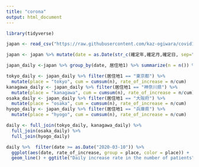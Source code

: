 ```yaml
---
title: "corona"
output: html_document
---
```


```r
library(tidyverse)

japan <- read_csv("https://raw.githubusercontent.com/kaz-ogiwara/covid19/master/data/individuals.csv")

japan <- japan %>% mutate(date = as.Date(str_c(確定年,確定月,確定日, sep="-", collapse = NULL)))

japan_daily <-japan %>% group_by(date, 居住地1) %>% summarize(n = n()) %>% ungroup()

tokyo_daily <- japan_daily %>% filter(居住地1 == "東京都") %>%
  mutate(place = "tokyo", cum = cumsum(n), rate_of_increase = n/cum)
kanagawa_daily <- japan_daily %>% filter(居住地1 == "神奈川県") %>%
  mutate(place = "kanagawa", cum = cumsum(n), rate_of_increase = n/cum)
osaka_daily <- japan_daily %>% filter(居住地1 == "大阪府") %>%
  mutate(place = "osaka", cum = cumsum(n), rate_of_increase = n/cum)
hyogo_daily <- japan_daily %>% filter(居住地1 == "兵庫県") %>%
  mutate(place = "hyogo", cum = cumsum(n), rate_of_increase = n/cum)

daily <- full_join(tokyo_daily, kanagawa_daily) %>%
  full_join(osaka_daily) %>%
  full_join(hyogo_daily)

daily %>%  filter(date >= as.Date("2020-03-10")) %>%
  ggplot(aes(date, rate_of_increase, group = place, color = place)) +
  geom_line() + ggtitle("Daily increase rate in the number of patients")


```

